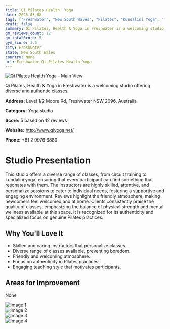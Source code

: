 ```yaml
---
title: Qi Pilates Health  Yoga
date: 2025-03-08
tags: ["Freshwater", "New South Wales", "Pilates", "Kundalini Yoga", "friendly atmosphere", "authenticity", "Freshwater"]  
draft: false
summary: Qi Pilates, Health & Yoga in Freshwater is a welcoming studio offering diverse and authentic classes.
gm_reviews_count: 12
gm_totalScore: 5
gym_score: 3.6
city: Freshwater
state: New South Wales
country: None
url: Freshwater_Qi_Pilates_Health_Yoga
---
```


<div className="aspect-[16/9] relative my-8">
  <img 
    src="https://lh5.googleusercontent.com/p/AF1QipPrnbdaLSEK8YqfLHq5mZ77NUOWjQDtbXzlY0RI=w1920-h1080-k-no"
    alt="Qi Pilates Health  Yoga - Main View"
    className="object-cover absolute inset-0 w-full h-full rounded-lg"
  />
</div>

Qi Pilates, Health & Yoga in Freshwater is a welcoming studio offering diverse and authentic classes.

**Address:** Level 1/2 Moore Rd, Freshwater NSW 2096, Australia

**Category:** Yoga studio

**Score:** 5 based on 12 reviews

**Website:** http://www.qiyoga.net/

**Phone:** +61 2 9976 6880

# Studio Presentation

This studio offers a diverse range of classes, from circuit training to kundalini yoga, ensuring that every participant can find something that resonates with them. The instructors are highly skilled, attentive, and personalize sessions to cater to individual needs, fostering a supportive and engaging environment. Reviews highlight the friendly atmosphere, making newcomers feel welcomed and at home. Clients consistently praise the quality of classes, emphasizing the balance of physical strength and mental wellness available at this space. It is recognized for its authenticity and specialized focus on genuine Pilates practices.

## Why You'll Love It

- Skilled and caring instructors that personalize classes.
- Diverse range of classes available, preventing boredom.
- Friendly and welcoming atmosphere.
- Focus on authenticity in Pilates practices.
- Engaging teaching style that motivates participants.

## Areas for Improvement

None

<div className="grid grid-cols-1 xl:grid-cols-2 gap-4 my-8">
<div className="aspect-[4/3] relative"><img src="https://lh3.googleusercontent.com/p/AF1QipPUvPBmJ53IU_eyVCOkCmnA7AgtRoQruQMgpS7b=w1920-h1080-k-no-pi-10-ya242-ro0-fo100" alt="Image 1" className="object-cover absolute inset-0 w-full h-full rounded-lg" /></div>
<div className="aspect-[4/3] relative"><img src="https://lh5.googleusercontent.com/p/AF1QipM7VX9gRCbGC3qoRKiIDW9OvxKD-rqAWAkZSB-j=w1920-h1080-k-no" alt="Image 2" className="object-cover absolute inset-0 w-full h-full rounded-lg" /></div>
<div className="aspect-[4/3] relative"><img src="https://lh5.googleusercontent.com/p/AF1QipMVfIdizo_VXM0kU0EfZrPAlTvE7B3_pcnTb0YF=w1920-h1080-k-no" alt="Image 3" className="object-cover absolute inset-0 w-full h-full rounded-lg" /></div>
<div className="aspect-[4/3] relative"><img src="https://lh5.googleusercontent.com/p/AF1QipMqO0Bd4Vx9TsSxWST7glRPMY-gZKhDGlGkzp78=w1920-h1080-k-no" alt="Image 4" className="object-cover absolute inset-0 w-full h-full rounded-lg" /></div>
</div>